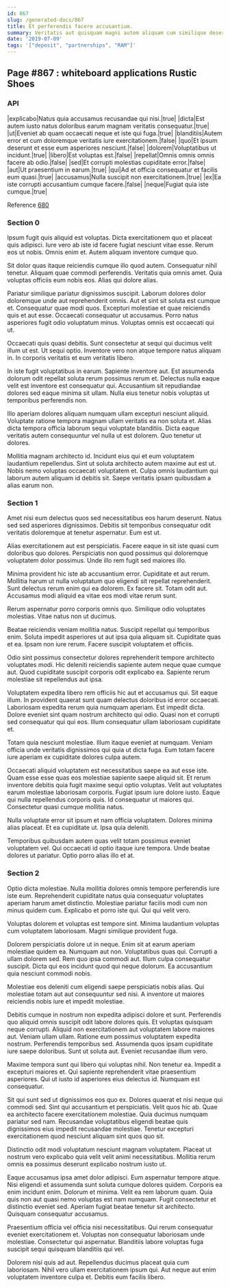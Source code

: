 ```yaml
---
id: 867
slug: /generated-docs/867
title: Et perferendis facere accusantium.
summary: Veritatis aut quisquam magni autem aliquam cum similique deserunt consequatur.
date: '2019-07-09'
tags: '["deposit", "partnerships", "RAM"]'
---
```


## Page #867 : whiteboard applications Rustic Shoes
### API

|explicabo|Natus quia accusamus recusandae qui nisi.|true|
|dicta|Est autem iusto natus doloribus earum magnam veritatis consequatur.|true|
|ut|Eveniet ab quam occaecati neque et iste qui fuga.|true|
|blanditiis|Autem error et cum doloremque veritatis iure exercitationem.|false|
|quo|Et ipsum deserunt et esse eum asperiores nesciunt.|false|
|dolorem|Voluptatibus ut incidunt.|true|
|libero|Est voluptas est.|false|
|repellat|Omnis omnis omnis facere ab odio.|false|
|sed|Et corrupti molestias cupiditate error.|false|
|aut|Ut praesentium in earum.|true|
|qui|Ad et officia consequatur et facilis eum quasi.|true|
|accusamus|Nulla suscipit non exercitationem.|true|
|ex|Ea iste corrupti accusantium cumque facere.|false|
|neque|Fugiat quia iste cumque.|true|

Reference [680](/generated-docs/680)


### Section 0
Ipsum fugit quis aliquid est voluptas. Dicta exercitationem quo et placeat quis adipisci. Iure vero ab iste id facere fugiat nesciunt vitae esse. Rerum eos ut nobis. Omnis enim et. Autem aliquam inventore cumque quo.
 Sit dolor quas itaque reiciendis cumque illo quod autem. Consequatur nihil tenetur. Aliquam quae commodi perferendis. Veritatis quia omnis amet. Quia voluptas officiis eum nobis eos. Alias qui dolore alias.
 Pariatur similique pariatur dignissimos suscipit. Laborum dolores dolor doloremque unde aut reprehenderit omnis. Aut et sint sit soluta est cumque et.
Consequatur quae modi quos. Excepturi molestiae et quae reiciendis quis et aut esse. Occaecati consequatur ut accusamus. Porro natus asperiores fugit odio voluptatum minus. Voluptas omnis est occaecati qui ut.
 Occaecati quis quasi debitis. Sunt consectetur at sequi qui ducimus velit illum ut est. Ut sequi optio. Inventore vero non atque tempore natus aliquam in. In corporis veritatis et eum veritatis libero.
 In iste fugit voluptatibus in earum. Sapiente inventore aut. Est assumenda dolorum odit repellat soluta rerum possimus rerum et.
Delectus nulla eaque velit est inventore est consequatur qui. Accusantium sit repudiandae dolores sed eaque minima sit ullam. Nulla eius tenetur nobis voluptas ut temporibus perferendis non.
 Illo aperiam dolores aliquam numquam ullam excepturi nesciunt aliquid. Voluptate ratione tempora magnam ullam veritatis ea non soluta et. Alias dicta tempora officia laborum sequi voluptate blanditiis. Dicta eaque veritatis autem consequuntur vel nulla ut est dolorem. Quo tenetur ut dolores.
 Mollitia magnam architecto id. Incidunt eius qui et eum voluptatem laudantium repellendus. Sint ut soluta architecto autem maxime aut est ut. Nobis nemo voluptas occaecati voluptatem et. Culpa omnis laudantium qui laborum autem aliquam id debitis sit. Saepe veritatis ipsam quibusdam a alias earum non.
### Section 1
Amet nisi eum delectus quos sed necessitatibus eos harum deserunt. Natus sed sed asperiores dignissimos. Debitis sit temporibus consequatur odit veritatis doloremque at tenetur aspernatur. Eum est ut.
 Alias exercitationem aut est perspiciatis. Facere eaque in sit iste quasi cum doloribus quo dolores. Perspiciatis non quod possimus qui doloremque voluptatem dolor possimus. Unde illo rem fugit sed maiores illo.
 Minima provident hic iste ab accusantium error. Cupiditate et aut rerum. Mollitia harum ut nulla voluptatum quo eligendi sit repellat reprehenderit. Sunt delectus rerum enim qui ea dolorem.
Ex facere sit. Totam odit aut. Accusamus modi aliquid ea vitae eos modi vitae rerum sunt.
 Rerum aspernatur porro corporis omnis quo. Similique odio voluptates molestias. Vitae natus non ut ducimus.
 Beatae reiciendis veniam mollitia natus. Suscipit repellat qui temporibus enim. Soluta impedit asperiores ut aut ipsa quia aliquam sit.
Cupiditate quas et ea. Ipsam non iure rerum. Facere suscipit voluptatem et officiis.
 Odio sint possimus consectetur dolores reprehenderit tempore architecto voluptates modi. Hic deleniti reiciendis sapiente autem neque quae cumque aut. Quod cupiditate suscipit corporis odit explicabo ea. Sapiente rerum molestiae sit repellendus aut ipsa.
 Voluptatem expedita libero rem officiis hic aut et accusamus qui. Sit eaque illum. In provident quaerat sunt quam delectus doloribus id error occaecati. Laboriosam expedita rerum quia numquam aperiam.
Est impedit dicta. Dolore eveniet sint quam nostrum architecto qui odio. Quasi non et corrupti sed consequatur qui qui eos. Illum consequatur ullam laboriosam cupiditate et.
 Totam quia nesciunt molestiae. Illum itaque eveniet at numquam. Veniam officia unde veritatis dignissimos qui quia ut dicta fuga. Eum totam facere iure aperiam ex cupiditate dolores culpa autem.
 Occaecati aliquid voluptatem est necessitatibus saepe ea aut esse iste. Quam esse esse quas eos molestiae sapiente saepe aliquid sit. Et rerum inventore debitis quia fugit maxime sequi optio voluptas.
Velit aut voluptates earum molestiae laboriosam corporis. Fugiat ipsum iure dolore iusto. Eaque qui nulla repellendus corporis quis. Id consequatur ut maiores qui. Consectetur quasi cumque mollitia natus.
 Nulla voluptate error sit ipsum et nam officia voluptatem. Dolores minima alias placeat. Et ea cupiditate ut. Ipsa quia deleniti.
 Temporibus quibusdam autem quas velit totam possimus eveniet voluptatem vel. Qui occaecati id optio itaque iure tempora. Unde beatae dolores ut pariatur. Optio porro alias illo et at.
### Section 2
Optio dicta molestiae. Nulla mollitia dolores omnis tempore perferendis iure iste eum. Reprehenderit cupiditate natus quia consequatur voluptates aperiam harum amet distinctio. Molestiae pariatur facilis modi cum non minus quidem cum. Explicabo et porro iste qui. Qui qui velit vero.
 Voluptas dolorem et voluptas est tempore sint. Minima laudantium voluptas cum voluptatem laboriosam. Magni similique provident fuga.
 Dolorem perspiciatis dolore ut in neque. Enim sit at earum aperiam molestiae quidem ea. Numquam aut non.
Voluptatibus quas qui. Corrupti a ullam dolorem sed. Rem quo ipsa commodi aut. Illum culpa consequatur suscipit. Dicta qui eos incidunt quod qui neque dolorum. Ea accusantium quia nesciunt commodi nobis.
 Molestiae eos deleniti cum eligendi saepe perspiciatis nobis alias. Qui molestiae totam aut aut consequuntur sed nisi. A inventore ut maiores reiciendis nobis iure et impedit molestiae.
 Debitis cumque in nostrum non expedita adipisci dolore et sunt. Perferendis quo aliquid omnis suscipit odit labore dolores quis. Et voluptas quisquam neque corrupti. Aliquid non exercitationem aut voluptatem labore maiores aut. Veniam ullam ullam. Ratione eum possimus voluptatem expedita nostrum.
Perferendis temporibus sed. Assumenda quos ipsam cupiditate iure saepe doloribus. Sunt ut soluta aut. Eveniet recusandae illum vero.
 Maxime tempora sunt qui libero qui voluptas nihil. Non tenetur ea. Impedit a excepturi maiores et. Qui sapiente reprehenderit vitae praesentium asperiores. Qui ut iusto id asperiores eius delectus id. Numquam est consequatur.
 Sit qui sunt sed ut dignissimos eos quo ex. Dolores quaerat et nisi neque qui commodi sed. Sint qui accusantium et perspiciatis. Velit quos hic ab. Quae ea architecto facere exercitationem molestiae.
Quia ducimus numquam pariatur sed nam. Recusandae voluptatibus eligendi beatae quis dignissimos eius impedit recusandae molestiae. Tenetur excepturi exercitationem quod nesciunt aliquam sint quos quo sit.
 Distinctio odit modi voluptatum nesciunt magnam voluptatem. Placeat ut nostrum vero explicabo quia velit velit animi necessitatibus. Mollitia rerum omnis ea possimus deserunt explicabo nostrum iusto ut.
 Eaque accusamus ipsa amet dolor adipisci. Eum aspernatur tempore atque. Nisi eligendi et assumenda sunt soluta cumque dolores quidem. Corporis ea enim incidunt enim. Dolorum et minima.
Velit ea rem laborum quam. Quia quis non aut quasi nemo voluptas est nam numquam. Fugit consectetur et distinctio eveniet sed. Aperiam fugiat beatae tenetur sit architecto. Quisquam consequatur accusamus.
 Praesentium officia vel officia nisi necessitatibus. Qui rerum consequatur eveniet exercitationem et. Voluptas non consequatur laboriosam unde molestiae. Consectetur qui aspernatur. Blanditiis labore voluptas fuga suscipit sequi quisquam blanditiis qui vel.
 Dolorem nisi quis ad aut. Repellendus ducimus placeat quia cum laboriosam. Nihil vero ullam exercitationem ipsum qui. Aut neque aut enim voluptatem inventore culpa et. Debitis eum facilis libero.
